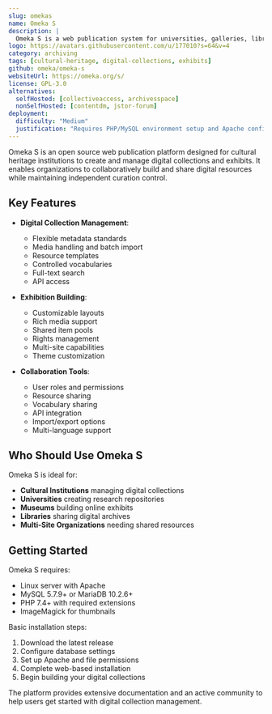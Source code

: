 ```yaml
---
slug: omekas
name: Omeka S
description: |
  Omeka S is a web publication system for universities, galleries, libraries, archives, and museums. It enables creating networks of independently curated exhibits sharing collaborative pools of items, media, and metadata.
logo: https://avatars.githubusercontent.com/u/177010?s=64&v=4
category: archiving
tags: [cultural-heritage, digital-collections, exhibits]
github: omeka/omeka-s
websiteUrl: https://omeka.org/s/
license: GPL-3.0
alternatives:
  selfHosted: [collectiveaccess, archivesspace]
  nonSelfHosted: [contentdm, jstor-forum]
deployment:
  difficulty: "Medium"
  justification: "Requires PHP/MySQL environment setup and Apache configuration. Docker deployment available but setup needed for production use."
---
```


Omeka S is an open source web publication platform designed for cultural heritage
institutions to create and manage digital collections and exhibits. It enables
organizations to collaboratively build and share digital resources while
maintaining independent curation control.

## Key Features

- **Digital Collection Management**:

  - Flexible metadata standards
  - Media handling and batch import
  - Resource templates
  - Controlled vocabularies
  - Full-text search
  - API access

- **Exhibition Building**:

  - Customizable layouts
  - Rich media support
  - Shared item pools
  - Rights management
  - Multi-site capabilities
  - Theme customization

- **Collaboration Tools**:
  - User roles and permissions
  - Resource sharing
  - Vocabulary sharing
  - API integration
  - Import/export options
  - Multi-language support

## Who Should Use Omeka S

Omeka S is ideal for:

- **Cultural Institutions** managing digital collections
- **Universities** creating research repositories
- **Museums** building online exhibits
- **Libraries** sharing digital archives
- **Multi-Site Organizations** needing shared resources

## Getting Started

Omeka S requires:

- Linux server with Apache
- MySQL 5.7.9+ or MariaDB 10.2.6+
- PHP 7.4+ with required extensions
- ImageMagick for thumbnails

Basic installation steps:

1. Download the latest release
2. Configure database settings
3. Set up Apache and file permissions
4. Complete web-based installation
5. Begin building your digital collections

The platform provides extensive documentation and an active community to help
users get started with digital collection management.
